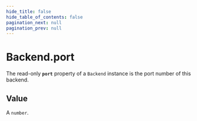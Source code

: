 ```yaml
---
hide_title: false
hide_table_of_contents: false
pagination_next: null
pagination_prev: null
---
```


# Backend.port

The read-only **`port`** property of a `Backend` instance is the port number
of this backend.

## Value

A `number`.
